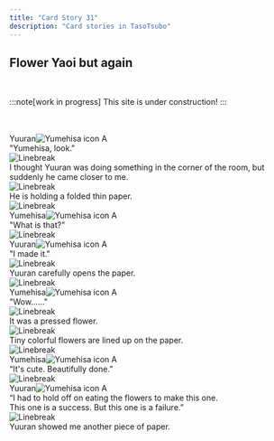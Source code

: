 ```yaml
---
title: "Card Story 31"
description: "Card stories in TasoTsubo"
---
```


## Flower Yaoi but again
<br />

:::note[work in progress]
This site is under construction!
:::

<br />
<br />

<div class="icon"><span class="name">Yuuran</span><img src={Yuuran_B.src} alt="Yumehisa icon A" /></div>
<div class="text">
"Yumehisa, look."
</div> 

<div class="line"><Image src={Line} alt="Linebreak" /></div>

<div class="blanktext">
I thought Yuuran was doing something in the corner of the room, but suddenly he came closer to me.
</div>

<div class="line"><Image src={Line} alt="Linebreak" /></div>

<div class="blanktext">
He is holding a folded thin paper.
</div> 

<div class="line"><Image src={Line} alt="Linebreak" /></div>

<div class="icon"><span class="name">Yumehisa</span><img src={Yumehisa_A.src} alt="Yumehisa icon A" /></div>
<div class="text">
"What is that?"
</div> 

<div class="line"><Image src={Line} alt="Linebreak" /></div>

<div class="icon"><span class="name">Yuuran</span><img src={Yuuran_B.src} alt="Yumehisa icon A" /></div>
<div class="text">
"I made it."
</div> 

<div class="line"><Image src={Line} alt="Linebreak" /></div>

<div class="blanktext">
Yuuran carefully opens the paper.
</div> 

<div class="line"><Image src={Line} alt="Linebreak" /></div>

<div class="icon"><span class="name">Yumehisa</span><img src={Yumehisa_A.src} alt="Yumehisa icon A" /></div>
<div class="text">
"Wow......"
</div> 

<div class="line"><Image src={Line} alt="Linebreak" /></div>

<div class="blanktext">
It was a pressed flower.
</div> 

<div class="line"><Image src={Line} alt="Linebreak" /></div>

<div class="blanktext">
Tiny colorful flowers are lined up on the paper.
</div> 

<div class="line"><Image src={Line} alt="Linebreak" /></div>

<div class="icon"><span class="name">Yumehisa</span><img src={Yumehisa_A.src} alt="Yumehisa icon A" /></div>
<div class="text">
“It's cute. Beautifully done.”
</div> 

<div class="line"><Image src={Line} alt="Linebreak" /></div>

<div class="icon"><span class="name">Yuuran</span><img src={Yuuran_B.src} alt="Yumehisa icon A" /></div>
<div class="text">
“I had to hold off on eating the flowers to make this one.
<br/>This one is a success. But this one is a failure.”
</div> 

<div class="line"><Image src={Line} alt="Linebreak" /></div>

<div class="blanktext">
Yuuran showed me another piece of paper.
</div> 
